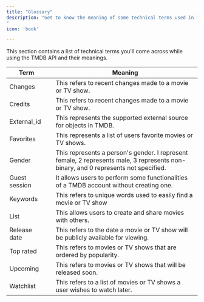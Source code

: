 ```yaml
---
title: "Glossary"
description: "Get to know the meaning of some technical terms used in TMDB API
"
icon: 'book'

---
```


This section contains a list of technical terms you'll come across while using the TMDB API and their meanings.



| Term          |   | Meaning                                                                                                                            |
| ------------- | - | ---------------------------------------------------------------------------------------------------------------------------------- |
| Changes       |   | This refers to recent changes made to a movie or TV show.                                                                          |
| Credits       |   | This refers to recent changes made to a movie or TV show.                                                                          |
| External\_id  |   | This represents the supported external source for objects in TMDB.                                                                 |
| Favorites     |   | This represents a list of users favorite movies or TV shows.                                                                       |
| Gender        |   | This represents a person's gender. I represent female, 2 represents male, 3 represents non-binary, and 0 represents not specified. |
| Guest session |   | It allows users to perform some functionalities of a TMDB account without creating one.                                            |
| Keywords      |   | This refers to unique words used to easily find a movie or TV show                                                                 |
| List          |   | This allows users to create and share movies with others.                                                                          |
| Release date  |   | This refers to the date a movie or TV show will be publicly available for viewing.                                                 |
| Top rated     |   | This refers to movies or TV shows that are ordered by popularity.                                                                  |
| Upcoming      |   | This refers to movies or TV shows that will be released soon.                                                                      |
| Watchlist     |   | This refers to a list of movies or TV shows a user wishes to watch later.                                                          |